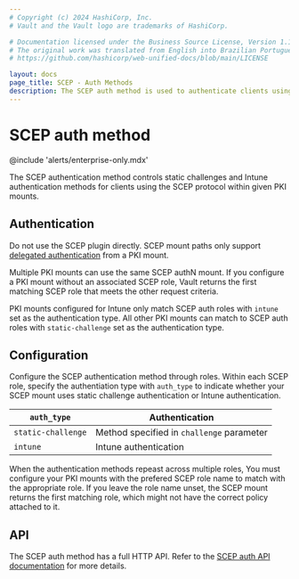 ```yaml
---
# Copyright (c) 2024 HashiCorp, Inc.
# Vault and the Vault logo are trademarks of HashiCorp.

# Documentation licensed under the Business Source License, Version 1.1.
# The original work was translated from English into Brazilian Portuguese.
# https://github.com/hashicorp/web-unified-docs/blob/main/LICENSE

layout: docs
page_title: SCEP - Auth Methods
description: The SCEP auth method is used to authenticate clients using the PKI SCEP integration, it isn't useful by itself.
---
```


# SCEP auth method


@include 'alerts/enterprise-only.mdx'

The SCEP authentication method controls static challenges and Intune
authentication methods for clients using the SCEP protocol within given PKI
mounts.

## Authentication

Do not use the SCEP plugin directly. SCEP mount paths only support
[delegated authentication](/vault/api-docs/system/mounts#delegated_auth_accessors)
from a PKI mount.

Multiple PKI mounts can use the same SCEP authN mount. If you configure a PKI
mount without an associated SCEP role, Vault returns the first matching SCEP
role that meets the other request criteria.

PKI mounts configured for Intune only match SCEP auth roles with `intune` set as
the authentication type. All other PKI mounts can match to SCEP auth roles with
`static-challenge` set as the authentication type.

## Configuration

Configure the SCEP authentication method through roles. Within each SCEP role,
specify the authentiation type with `auth_type` to indicate whether your SCEP
mount uses static challenge authentication or Intune authentication.

`auth_type`        | Authentication
------------------ | --------------
`static-challenge` | Method specified in `challenge` parameter
`intune`           | Intune authentication

When the authentication methods repeast across multiple roles, You must
configure your PKI mounts with the prefered SCEP role name to match with the
appropriate role. If you leave the role name unset, the SCEP mount returns the
first matching role, which might not have the correct policy attached to it.

## API

The SCEP auth method has a full HTTP API. Refer to the [SCEP auth API documentation](/vault/api-docs/auth/scep) for more details.
